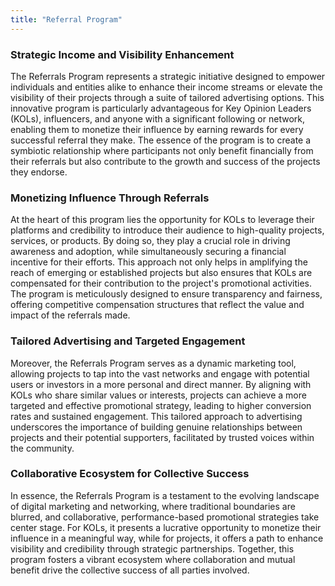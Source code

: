 ```yaml
---
title: "Referral Program"
---
```


### Strategic Income and Visibility Enhancement

The Referrals Program represents a strategic initiative designed to empower individuals and entities alike to enhance their income streams or elevate the visibility of their projects through a suite of tailored advertising options. This innovative program is particularly advantageous for Key Opinion Leaders (KOLs), influencers, and anyone with a significant following or network, enabling them to monetize their influence by earning rewards for every successful referral they make. The essence of the program is to create a symbiotic relationship where participants not only benefit financially from their referrals but also contribute to the growth and success of the projects they endorse.

### Monetizing Influence Through Referrals

At the heart of this program lies the opportunity for KOLs to leverage their platforms and credibility to introduce their audience to high-quality projects, services, or products. By doing so, they play a crucial role in driving awareness and adoption, while simultaneously securing a financial incentive for their efforts. This approach not only helps in amplifying the reach of emerging or established projects but also ensures that KOLs are compensated for their contribution to the project's promotional activities. The program is meticulously designed to ensure transparency and fairness, offering competitive compensation structures that reflect the value and impact of the referrals made.

### Tailored Advertising and Targeted Engagement

Moreover, the Referrals Program serves as a dynamic marketing tool, allowing projects to tap into the vast networks and engage with potential users or investors in a more personal and direct manner. By aligning with KOLs who share similar values or interests, projects can achieve a more targeted and effective promotional strategy, leading to higher conversion rates and sustained engagement. This tailored approach to advertising underscores the importance of building genuine relationships between projects and their potential supporters, facilitated by trusted voices within the community.

### Collaborative Ecosystem for Collective Success

In essence, the Referrals Program is a testament to the evolving landscape of digital marketing and networking, where traditional boundaries are blurred, and collaborative, performance-based promotional strategies take center stage. For KOLs, it presents a lucrative opportunity to monetize their influence in a meaningful way, while for projects, it offers a path to enhance visibility and credibility through strategic partnerships. Together, this program fosters a vibrant ecosystem where collaboration and mutual benefit drive the collective success of all parties involved.
